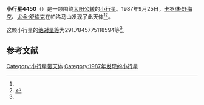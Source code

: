 {{Infobox planet
| bgcolour = #FFFFC0
| name = 4450 Pan
| symbol = 
| image = 
| caption = 
| discovery = yes
| discovery_ref = 
| discoverer = [[卡罗琳·舒梅克|卡罗琳·舒梅克]]、[[尤金·舒梅克|尤金·舒梅克]]
| discovery_site = [[帕洛马山|帕洛马山]] 
| discovered = 1987年9月25日
| designations = yes
| mp_name = 
| named_after = 
| alt_names = 1987 SY/ 1937 CA
| mp_category = [[阿波罗型小行星|阿波罗型小行星]]
| orbit_ref = <ref name="a">[http://ssd.jpl.nasa.gov/sbdb.cgi?sstr=4450 4450 Pan] {{Wayback|url=http://ssd.jpl.nasa.gov/sbdb.cgi?sstr=4450 |date=20201124005306 }}，小行星數據庫瀏覽器（JPL Small-Body Database Browser）－[[美国国家航空航天局|美国国家航空航天局]]喷气推进实验室</ref>
| epoch = 2456400.5 (2013年4月18日更新)
| aphelion = {{convert|2.288630268868682|AU|km|3|abbr=on|lk=out}}
| perihelion = {{convert|.5960064711091138|AU|km|3|abbr=on}}
| semimajor = {{convert|1.442318369988898|AU|km|3|abbr=on}}
| eccentricity = 0.586771906
| period = 632.6887748 [[日|日]]<br />1.73[[儒略年|儒略年]]
| avg_speed = 
| inclination = 5.519852297078537
| asc_node = 311.8640087570357
| mean_anomaly = 
| arg_peri = 291.7845775118594
| satellites = 
| physical_characteristics = yes
| dimensions = 
| mass = 
| density = 
| surface_grav = 
| escape_velocity = 
| sidereal_day = 
| axial_tilt = 
| pole_ecliptic_lat = 
| pole_ecliptic_lon = 
| albedo = 
| temperatures= 
| temp_name1 = 
| mean_temp_1 = 
| max_temp_1 = 
| temp_name2 = 
| max_temp_2 = 
| spectral_type = 
| abs_magnitude = 291.7845775118594
}}

'''小行星4450'''（{{lang-en|4450 Pan}}）是一颗围绕[[太阳|太阳]][[公转|公转]]的[[小行星|小行星]]。1987年9月25日，[[卡罗琳·舒梅克|卡罗琳·舒梅克]]、[[尤金·舒梅克|尤金·舒梅克]]在帕洛马山发现了此天体<ref name="a" /><ref>{{cite news|title=小行星列表|url=http://cfa-www.harvard.edu/iau/lists/NumberedMPs.txt|accessdate=2013-07-08|newspaper=哈佛大学|archive-date=2008-05-17|archive-url=https://web.archive.org/web/20080517010638/http://cfa-www.harvard.edu/iau/lists/NumberedMPs.txt|dead-url=no}}</ref>。

这颗小行星的[[绝对星等|绝对星等]]为291.7845775118594等<ref name="a" />。

==参考文献==
{{reflist}}
{{Minor Planet Number|[[小行星4449|小行星4449]]|[[小行星4451|小行星4451]]}}

{{小天体}}

[[Category:小行星带天体|Category:小行星带天体]]
[[Category:1987年发现的小行星|Category:1987年发现的小行星]]

{{asteroid-stub}}